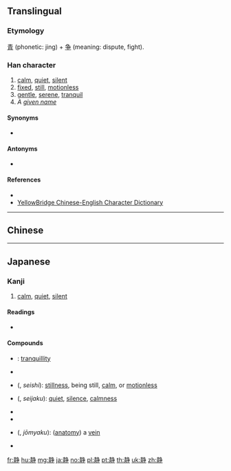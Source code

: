 {{character info/new}}
{{also|靜}}
==Translingual==
{{stroke order|strokes=14}}

===Etymology===
[[青]] (phonetic: jing) + [[争]] (meaning: dispute, fight).

===Han character===
{{Han char|rn=174|rad=靑|as=06|sn=14|four=|canj=QBNSD|ids=⿰青争}}

# [[calm]], [[quiet]], [[silent]]
# [[fixed]], [[still]], [[motionless]]
# [[gentle]], [[serene]], [[tranquil]]
# ''A [[given name]]''
<!--NOT a Chinese surname. Tsin Ting is a stage name.-->

====Synonyms====
* {{sense|calm}} {{l|mul|平}}

====Antonyms====
* {{sense|fixed}} {{l|mul|動}}

====References====
* {{Han ref|kx=1381.311|dkj=42574|dj=1893.090|hdz=64047.030|uh=9759|ud=38745}}
* [http://www.yellowbridge.com/chinese/character-etymology.php?searchChinese=1&zi=%E9%9D%99# YellowBridge Chinese-English Character Dictionary]

----

==Chinese==
{{zh-see|靜}}

----

==Japanese==

===Kanji===
{{ja-kanji|grade=4|rs=靑06|style=s|kyu=靜}}

# [[calm]], [[quiet]], [[silent]]

====Readings====
* {{ja-readings|goon=[[じょう]] (jō)|kanon=[[せい]] (sei)|kun=[[しず-]] (shizu-) ( {{qualifier|historical}} [[しづ-]] (shidzu-) ), [[しずか]] (shizuka), [[しずめる]] (shizumeru), [[しずまる]] (shizumaru)|nanori=[[しずむ]] (shizumu)}}

====Compounds====
* {{l|ja|静けさ}}: [[tranquillity]]
* {{l|ja|静観}}
* {{l|ja|静止}} ({{l|ja|せいし}}, ''seishi''): [[stillness]], being still, [[calm]], or [[motionless]]
* {{l|ja|静寂}} ({{l|ja|せいじゃく}}, ''seijaku''): [[quiet]], [[silence]], [[calmness]]
* {{l|ja|静粛}}
* {{l|ja|静聴}}
* {{l|ja|静脈}} ({{l|ja|じょうみゃく}}, ''jōmyaku''): ([[anatomy]]) a [[vein]]
* {{l|ja|静養}}

[[fr:静]]
[[hu:静]]
[[mg:静]]
[[ja:静]]
[[no:静]]
[[pl:静]]
[[pt:静]]
[[th:静]]
[[uk:静]]
[[zh:静]]